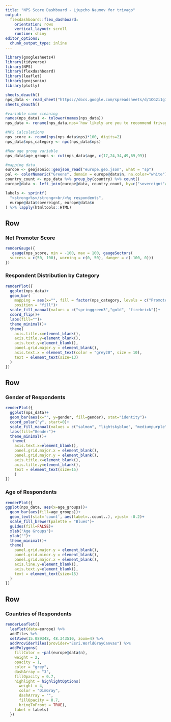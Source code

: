 ```yaml
---
title: "NPS Score Dashboard - Ljupcho Naumov for trivago"
output: 
  flexdashboard::flex_dashboard:
    orientation: rows
    vertical_layout: scroll
    runtime: shiny
editor_options: 
  chunk_output_type: inline
---
```


```r
library(googlesheets4)
library(tidyverse)
library(NPS)
library(flexdashboard)
library(leaflet)
library(geojsonio)
library(plotly)
```




```r
sheets_deauth()
nps_data <- read_sheet("https://docs.google.com/spreadsheets/d/1OG2i1gIv0J9bZMxRr8O2SHYxQsu27LjRbBUBnaZ7zvM/edit?usp=sharing")
sheets_deauth()

#variable name cleaning
names(nps_data) <- tolower(names(nps_data))
nps_data <- rename(nps_data,nps=`how likely are you to recommend trivago to a friend or colleague?`,country=`country of respondent`) 

#NPS Calculations
nps_score <- round(nps(nps_data$nps)*100, digits=2)
nps_data$nps_category <- npc(nps_data$nps)

#New age group variable
nps_data$age_groups <- cut(nps_data$age, c(17,24,34,49,69,99))

#mapping data
europe <- geojsonio::geojson_read("europe.geo.json", what = "sp")
pal <- colorNumeric("Greens", domain = europe@data$n, na.color="white")
country_count <- nps_data %>% group_by(country) %>% count()
europe@data <- left_join(europe@data, country_count, by=c("sovereignt"="country"))

labels <- sprintf(
  "<strong>%s</strong><br/>%g respondents",
  europe@data$sovereignt, europe@data$n
) %>% lapply(htmltools::HTML)

```







Row
-----------------------------------------------------------------------

### Net Promoter Score 

```r
renderGauge({
   gauge(nps_score, min = -100, max = 100, gaugeSectors(
  success = c(50, 100), warning = c(0, 50), danger = c(-100, 0)))
})

```

### Respondent Distribution by Category
```r
renderPlot({
  ggplot(nps_data)+
  geom_bar(
    mapping = aes(x="", fill = factor(nps_category, levels = c("Promoter", "Passive","Detractor"))),
    position = "fill")+
  scale_fill_manual(values = c("springgreen3","gold", "firebrick"))+
  coord_flip()+
  labs(fill="")+
  theme_minimal()+
  theme(
    axis.title.x=element_blank(),
    axis.title.y=element_blank(),
    axis.text.y=element_blank(),
    panel.grid.major.y = element_blank(),
    axis.text.x = element_text(color = "grey20", size = 10),
    text = element_text(size=13)
  )
})
```


Row
-----------------------------------------------------------------------

### Gender of Respondents

```r
renderPlot({
  ggplot(nps_data)+
  geom_bar(aes(x="", y=gender, fill=gender), stat="identity")+
  coord_polar("y", start=0)+
  scale_fill_manual(values = c("salmon", "lightskyblue", "mediumpurple"))+
  labs(fill="Gender")+
  theme_minimal()+
   theme(
    axis.text.x=element_blank(),
    panel.grid.major.x = element_blank(),
    panel.grid.major.y = element_blank(),
    axis.title.x=element_blank(),
    axis.title.y=element_blank(),
    text = element_text(size=15)
    )
})
```

### Age of Respondents

```r
renderPlot({
ggplot(nps_data, aes(x=age_groups))+
  geom_bar(aes(fill=age_groups))+
  geom_text(stat='count', aes(label=..count..), vjust= -0.2)+
  scale_fill_brewer(palette = "Blues")+
  guides(fill=FALSE)+
  xlab("Age Groups")+
  ylab("")+
  theme_minimal()+
  theme(
    panel.grid.major.y = element_blank(),
    panel.grid.minor.y = element_blank(),
    panel.grid.major.x = element_blank(),
    axis.line.y=element_blank(),
    axis.text.y=element_blank(),
    text = element_text(size=15)
  )
})
```



Row
-----------------------------------------------------------------------

### Countries of Respondents

```r

renderLeaflet({
  leaflet(data=europe) %>% 
  addTiles %>% 
  setView(15.089348, 48.343510, zoom=4) %>% 
  addProviderTiles(provider="Esri.WorldGrayCanvas") %>% 
  addPolygons(
    fillColor = ~pal(europe@data$n),
    weight = 2,
    opacity = 1,
    color = "grey",
    dashArray = "3",
    fillOpacity = 0.7,
    highlight = highlightOptions(
      weight = 4,
      color = "DimGray",
      dashArray = "",
      fillOpacity = 0.7,
      bringToFront = TRUE),
    label = labels)
  })
```




























